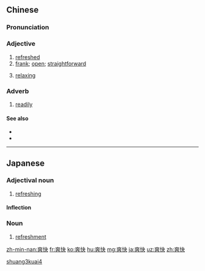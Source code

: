 ==Chinese==
{{zh-forms}}

===Pronunciation===
{{zh-pron
|m=shuǎngkuài,tl=y
|c=song2 faai3
|h=pfs=sóng-khoai
|mn=sóng-khoài
|cat=a
}}

===Adjective===
{{zh-adj}}

# [[refreshed]]
# [[frank]]; [[open]]; [[straightforward]]
# {{label|zh|Min Nan}} [[relaxing]]

===Adverb===
{{zh-adv}}

# [[readily]]

====See also====
* {{zh-l|舒服|tr=shūfu}}
* {{zh-l|舒坦|tr=shūtan}}

[[Category:Advanced Mandarin|shuang3kuai4]]

----

==Japanese==
{{ja-kanjitab|そう|かい|yomi=on}}

===Adjectival noun===
{{ja-adj|infl=な|そうかい}}

# [[refreshing]]

====Inflection====
{{ja-na|そうかい}}

===Noun===
{{ja-noun|そうかい}}

# [[refreshment]]

[[zh-min-nan:爽快]]
[[fr:爽快]]
[[ko:爽快]]
[[hu:爽快]]
[[mg:爽快]]
[[ja:爽快]]
[[uz:爽快]]
[[zh:爽快]]